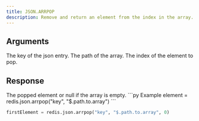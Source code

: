 ```yaml
---
title: JSON.ARRPOP
description: Remove and return an element from the index in the array. By default the last element from an array is popped.
---
```


## Arguments

<ParamField body="key" type="str" required>
    The key of the json entry.
</ParamField>
<ParamField body="path" type="str" default="$">
    The path of the array.
</ParamField>



<ParamField body="index" type="int" default={-1}>
    The index of the element to pop.
</ParamField>


## Response

<ResponseField type="List[TValue | null]" required>
    The popped element or null if the array is empty.
</ResponseField>

<RequestExample>
```py Example
element = redis.json.arrpop("key", "$.path.to.array")
```

```py First
firstElement = redis.json.arrpop("key", "$.path.to.array", 0)
```
</RequestExample>
